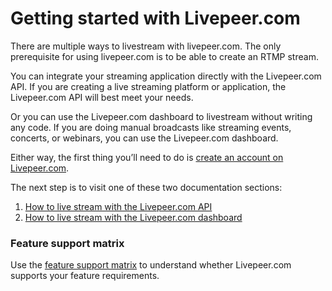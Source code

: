 
<DocsLayout>

# Getting started with Livepeer.com

There are multiple ways to livestream with livepeer.com. The only prerequisite
for using livepeer.com is to be able to create an RTMP stream.

You can integrate your streaming application directly with the Livepeer.com API.
If you are creating a live streaming platform or application, the Livepeer.com
API will best meet your needs.

Or you can use the Livepeer.com dashboard to livestream without writing any
code. If you are doing manual broadcasts like streaming events, concerts, or
webinars, you can use the Livepeer.com dashboard.

Either way, the first thing you’ll need to do is
[create an account on Livepeer.com](/docs/guides/account/create-an-account).

The next step is to visit one of these two documentation sections:

1. [How to live stream with the Livepeer.com API](/docs/guides/api/overview)
1. [How to live stream with the Livepeer.com dashboard](/docs/guides/dashboard/overview)

### Feature support matrix

Use the [feature support matrix](/docs/guides/support-matrix) to understand
whether Livepeer.com supports your feature requirements.

</DocsLayout>
